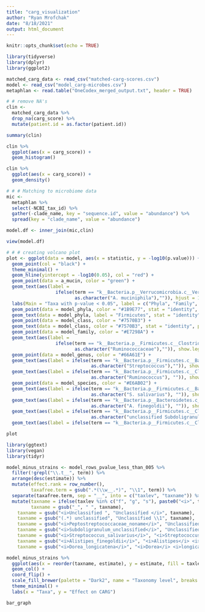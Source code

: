 ```yaml
---
title: "carg_visualization"
author: "Ryan Mrofchak"
date: "8/18/2021"
output: html_document
---
```


```r
knitr::opts_chunk$set(echo = TRUE)
```

```r
library(tidyverse)
library(dplyr)
library(ggplot2)

matched_carg_data <- read_csv("matched-carg-scores.csv")
model <- read_csv("model_carg-microbes.csv")
metaphlan <- read.table("OneCodex_merged_output.txt", header = TRUE)

# # remove NA's
clin <- 
  matched_carg_data %>%
  drop_na(carg_score) %>%
  mutate(patient.id = as.factor(patient.id))

summary(clin)

clin %>%
  ggplot(aes(x = carg_score)) + 
  geom_histogram()

clin %>%
  ggplot(aes(x = carg_score)) +
  geom_density()

# # # Matching to microbiome data
mic <- 
  metaphlan %>%
  select(-NCBI_tax_id) %>%
  gather(-clade_name, key = "sequence.id", value = "abundance") %>%
  spread(key = "clade_name", value = "abundance")

model.df <- inner_join(mic,clin)

view(model.df)

# # # creating volcano plot
plot <- ggplot(data = model, aes(x = statistic, y = -log10(p.value))) + 
  geom_point(col = "black") + 
  theme_minimal() + 
  geom_hline(yintercept = -log10(0.05), col = "red") +
  geom_point(data = a_mucin, color = "green") + 
  geom_text(aes(label = 
                  ifelse(term == "k__Bacteria.p__Verrucomicrobia.c__Verrucomicrobiae.o__Verrucomicrobiales.f__Verrucomicrobiaceae.g__Akkermansia.s__Akkermansia_muciniphila",
                         as.character("A. muciniphila"),"")), hjust = 1, vjust = 0.6, show.legend = FALSE, size = 3) +
  labs(Main = "Taxa with p-value < 0.05", label = c("Phyla", "Family", "Genus", "Species", "p-value > 0.05")) + 
  geom_point(data = model_phyla, color = "#1B9E77", stat = "identity", position = "identity") +
  geom_text(data = model_phyla, label = "Firmicutes", stat = "identity", position = "identity", color = "#1B9E77", aes(hjust = -0.1, vjust = 0.1), size = 4) + 
  geom_point(data = model_class, color = "#7570B3") +
  geom_text(data = model_class, color = "#7570B3", stat = "identity", position = "identity", label = "Clostridia", aes(hjust = -0.1, vjust = -0.8), size = 4) + 
  geom_point(data = model_family, color = "#E7298A") + 
  geom_text(aes(label = 
                  ifelse(term == "k__Bacteria.p__Firmicutes.c__Clostridia.o__Clostridiales.f__Ruminococcaceae",
                         as.character("Ruminococcaceae"),"")), show.legend = FALSE, color = "#E7298A", fontface = "italic", hjust = -0.09, vjust = -0.5, size = 4) +
  geom_point(data = model_genus, color = "#66A61E") + 
  geom_text(aes(label = ifelse(term == "k__Bacteria.p__Firmicutes.c__Bacilli.o__Lactobacillales.f__Streptococcaceae.g__Streptococcus",
                               as.character("Streptococcus"),"")), show.legend = FALSE, color = "#66A61E", fontface = "italic", hjust = 1.1, vjust = 0.6, size = 4) +
  geom_text(aes(label = ifelse(term == "k__Bacteria.p__Firmicutes.c__Clostridia.o__Clostridiales.f__Ruminococcaceae.g__Ruminococcus",
                               as.character("Ruminococcus"), "")), show.legend = FALSE, color = "#66A61E", fontface = "italic", hjust = -0.25, vjust = 2, size = 4) +
  geom_point(data = model_species, color = "#E6AB02") +
  geom_text(aes(label = ifelse(term == "k__Bacteria.p__Firmicutes.c__Bacilli.o__Lactobacillales.f__Streptococcaceae.g__Streptococcus.s__Streptococcus_salivarius",
                               as.character("S. salivarius"), "")), show.legend = FALSE, color = "#E6AB02", fontface = "italic", hjust = 1.1, vjust = -0.2, size = 4) +
  geom_text(aes(label = ifelse(term == "k__Bacteria.p__Bacteroidetes.c__Bacteroidia.o__Bacteroidales.f__Rikenellaceae.g__Alistipes.s__Alistipes_finegoldii",
                               as.character("A. finegoldii"), "")), show.legend = FALSE, color = "#E6AB02", fontface = "italic", hjust = -0.1, vjust = -0.1, size = 4) + 
  geom_text(aes(label = ifelse(term == "k__Bacteria.p__Firmicutes.c__Clostridia.o__Clostridiales.f__Ruminococcaceae.g__Subdoligranulum.s__Subdoligranulum_unclassified",
                               as.character("unclassified Subdoligranulum"),"")), show.legend = FALSE, fontface = "italic", color = "#E6AB02", size = 4, hjust = -0.05, vjust = 0.05) + 
  geom_text(aes(label = ifelse(term == "k__Bacteria.p__Firmicutes.c__Clostridia.o__Clostridiales.f__Lachnospiraceae.g__Dorea.s__Dorea_longicatena", as.character("D. longicatena"),"")), show.legend = FALSE, color = "#E6AB02", fontface = "italic", size = 4, hjust = -0.15, vjust = 0.9)

plot
```

```r

library(ggtext)
library(vegan)
library(tidyr)

model_minus_strains <- model_rows_pvalue_less_than_005 %>%
  filter(!grepl("\\.t__", term)) %>%
  arrange(desc(estimate)) %>%
  mutate(effect.rank = row_number(),
         taxafree.term = gsub(".*(\\w__.*)", "\\1", term)) %>%
  separate(taxafree.term, sep = "__", into = c("taxlev", "taxname")) %>%
  mutate(taxname = ifelse(taxlev %in% c("f", "g", "s"), paste0("<i>", taxname, "</i>"), taxname),
         taxname = gsub("_", " ", taxname),
    taxname = gsub("<i>Unclassified ", "Unclassified </i>", taxname),
    taxname = gsub("(.*) unclassified", "Unclassified \\1", taxname),
    taxname = gsub("<i>Peptostreptococcaceae_noname</i>", "Unclassified <i>Peptostreptococcaceae</i>", taxname),
    taxname = gsub("<i>Subdoligranulum_unclassified</i>", "Unclassified <i>Subdoligranulum</i>", taxname),
    taxname = gsub("<i>Streptococcus_salivarius</i>", "<i>Streptococcus</i> <i>salivarius</i>", taxname),
    taxname = gsub("<i>Alistipes_finegoldii</i>", "<i>Alistipes</i> <i>finegoldii</i>", taxname),
    taxname = gsub("<i>Dorea_longicatena</i>", "<i>Dorea</i> <i>longicatenas</i>", taxname))

model_minus_strains %>% 
  ggplot(aes(x = reorder(taxname, estimate), y = estimate, fill = taxlev)) +
  geom_col() +  
  coord_flip() + 
  scale_fill_brewer(palette = "Dark2", name = "Taxonomy level", breaks = c("p", "o", "c", "f", "g", "s"), labels = c("Phyla", "Order", "Class", "Family", "Genus", "Species")) + 
  theme_minimal() + 
  labs(x = "Taxa", y = "Effect on CARG")

bar_graph
```

